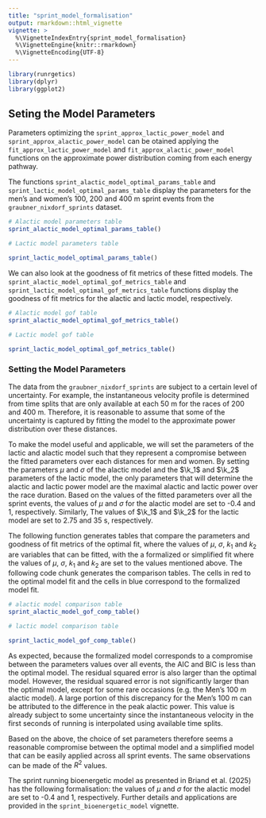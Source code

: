 ```yaml
---
title: "sprint_model_formalisation"
output: rmarkdown::html_vignette
vignette: >
  %\VignetteIndexEntry{sprint_model_formalisation}
  %\VignetteEngine{knitr::rmarkdown}
  %\VignetteEncoding{UTF-8}
---
```


```r
library(runrgetics)
library(dplyr)
library(ggplot2)
```


## Seting the Model Parameters

Parameters optimizing the `sprint_approx_lactic_power_model` and `sprint_approx_alactic_power_model` can be otained applying the `fit_approx_lactic_power_model` and `fit_approx_alactic_power_model` functions on the approximate power distribution coming from each energy pathway. 

The functions `sprint_alactic_model_optimal_params_table` and `sprint_lactic_model_optimal_params_table` display the parameters for the men's and women's 100, 200 and 400 m sprint events from the `graubner_nixdorf_sprints` dataset. 

```r
# Alactic model parameters table
sprint_alactic_model_optimal_params_table()

# Lactic model parameters table

sprint_lactic_model_optimal_params_table()
```

We can also look at the goodness of fit metrics of these fitted models. The `sprint_alactic_model_optimal_gof_metrics_table` and `sprint_lactic_model_optimal_gof_metrics_table` functions display the goodness of fit metrics for the alactic and lactic model, respectively. 

```r
# Alactic model gof table
sprint_alactic_model_optimal_gof_metrics_table()

# Lactic model gof table

sprint_lactic_model_optimal_gof_metrics_table()
```


### Setting the Model Parameters

The data from the `graubner_nixdorf_sprints` are subject to a certain level of uncertainty. For example, the instantaneous velocity profile is determined from time splits that are only available at each 50 m for the races of 200 and 400 m. Therefore, it is reasonable to assume that some of the uncertainty is captured by fitting the model to the approximate power distribution over these distances. 

To make the model useful and applicable, we will set the parameters of the lactic and alactic model such that they represent a compromise between the fitted parameters over each distances for men and women. By setting the parameters $\mu$ and $\sigma$ of the alactic model and the $\k_1$ and $\k_2$ parameters of the lactic model, the only parameters that will determine the alactic and lactic power model are the maximal alactic and lactic power over the race duration. Based on the values of the fitted parameters over all the sprint events, the values of $\mu$ and $\sigma$ for the alactic model are set to -0.4 and 1, respectively. Similarly, The values of $\k_1$ and $\k_2$ for the lactic model are set to 2.75 and 35 s, respectively.

The following function generates tables that compare the parameters and goodness of fit metrics of the optimal fit, where the values of $\mu$, $\sigma$, $k_1$ and $k_2$ are variables that can be fitted, with the a formalized or simplified fit where the values of $\mu$, $\sigma$, $k_1$ and $k_2$ are set to the values mentioned above. The following code chunk generates the comparison tables. The cells in red to the optimal model fit and the cells in blue correspond to the formalized model fit. 

```r
# alactic model comparison table
sprint_alactic_model_gof_comp_table()

# lactic model comparison table

sprint_lactic_model_gof_comp_table()
```

As expected, because the formalized model corresponds to a compromise between the parameters values over all events, the AIC and BIC is less than the optimal model. The residual squared error is also larger than the optimal model. However, the residual squared error is not significantly larger than the optimal model, except for some rare occasions (e.g. the Men's 100 m alactic model). A large portion of this discrepancy for the Men's 100 m can be attributed to the difference in the peak alactic power. This value is already subject to some uncertainty since the instantaneous velocity in the first seconds of running is interpolated using available time splits. 

Based on the above, the choice of set parameters therefore seems a reasonable compromise between the optimal model and a simplified model that can be easily applied across all sprint events. The same observations can be made of the $R^2$ values. 

The sprint running bioenergetic model as presented in Briand et al. (2025) has the following formalisation: the values of $\mu$ and $\sigma$ for the alactic model are set to -0.4 and 1, respectively. Further details and applications are provided in the `sprint_bioenergetic_model` vignette. 






